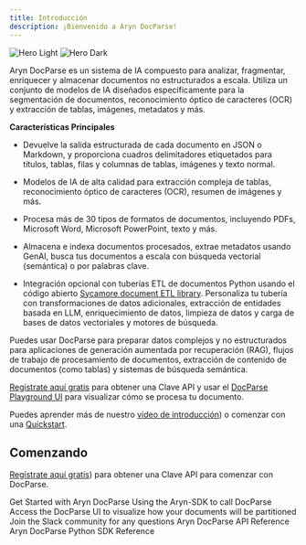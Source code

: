 ```yaml
---
title: Introducción
description: ¡Bienvenido a Aryn DocParse!
---
```


<img className="block dark:hidden" src="/images/hero-light.svg" alt="Hero Light" />

<img className="hidden dark:block" src="/images/hero-dark.svg" alt="Hero Dark" />

Aryn DocParse es un sistema de IA compuesto para analizar, fragmentar, enriquecer y almacenar documentos no estructurados a escala. Utiliza un conjunto de modelos de IA diseñados específicamente para la segmentación de documentos, reconocimiento óptico de caracteres (OCR) y extracción de tablas, imágenes, metadatos y más.

**Características Principales**

* Devuelve la salida estructurada de cada documento en JSON o Markdown, y proporciona cuadros delimitadores etiquetados para títulos, tablas, filas y columnas de tablas, imágenes y texto normal.

* Modelos de IA de alta calidad para extracción compleja de tablas, reconocimiento óptico de caracteres (OCR), resumen de imágenes y más.

* Procesa más de 30 tipos de formatos de documentos, incluyendo PDFs, Microsoft Word, Microsoft PowerPoint, texto y más.

* Almacena e indexa documentos procesados, extrae metadatos usando GenAI, busca tus documentos a escala con búsqueda vectorial (semántica) o por palabras clave.

* Integración opcional con tuberías ETL de documentos Python usando el código abierto [Sycamore document ETL library](https://github.com/aryn-ai/sycamore). Personaliza tu tubería con transformaciones de datos adicionales, extracción de entidades basada en LLM, enriquecimiento de datos, limpieza de datos y carga de bases de datos vectoriales y motores de búsqueda.

Puedes usar DocParse para preparar datos complejos y no estructurados para aplicaciones de generación aumentada por recuperación (RAG), flujos de trabajo de procesamiento de documentos, extracción de contenido de documentos (como tablas) y sistemas de búsqueda semántica.

[Regístrate aquí gratis](https://console.aryn.ai/signup/) para obtener una Clave API y usar el [DocParse Playground UI](http://app.aryn.ai/docparse/) para visualizar cómo se procesa tu documento.

Puedes aprender más de nuestro [video de introducción](https://www.aryn.ai/?name=ArynPartitioningService_Intro)) o comenzar con una [Quickstart](./quickstart).

## Comenzando

[Regístrate aquí gratis](https://console.aryn.ai/signup/)) para obtener una Clave API para comenzar con DocParse.

<CardGroup cols={2}>
  <Card title="Quickstart" icon="play" href="./quickstart">
    Get Started with Aryn DocParse
  </Card>

  <Card title="Use the Aryn-SDK" icon="rectangle-terminal" href="docparse/aryn_sdk">
    Using the Aryn-SDK to call DocParse
  </Card>

  <Card title="Use DocParse UI" icon="palette" href="http://app.aryn.ai/docparse/">
    Access the DocParse UI to visualize how your documents will be partitioned
  </Card>

  <Card title="Slack Community" icon="slack" href="https://join.slack.com/t/sycamore-ulj8912/shared_invite/zt-23sv0yhgy-MywV5dkVQ~F98Aoejo48Jg">
    Join the Slack community for any questions
  </Card>

  <Card title="API Reference" icon="webhook" href="api-reference/introduction">
    Aryn DocParse API Reference
  </Card>

  <Card title="Aryn DocParse SDK Reference" icon="python" href="sdk-reference/partition">
    Aryn DocParse Python SDK Reference
  </Card>
</CardGroup>

